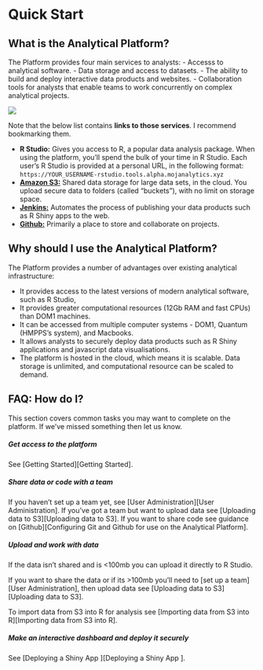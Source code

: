 # Quick Start

## What is the Analytical Platform?

The Platform provides four main services to analysts:
- Accesss to analytical software.
- Data storage and access to datasets.
- The ability to build and deploy interactive data products and websites.
- Collaboration tools for analysts that enable teams to work concurrently on complex analytical projects.

![](images/quick_start/platform.png)

Note that the below list contains **links to those services**. I recommend bookmarking them.

- **R Studio:** Gives you access to R, a popular data analysis package. When using the platform, you'll spend the bulk of your time in R Studio.  Each user's R Studio is provided at a personal URL, in the following format:
  `https://YOUR_USERNAME-rstudio.tools.alpha.mojanalytics.xyz`
- [**Amazon S3:**](https://alpha-analytics-moj.eu.auth0.com/samlp/NpfImg4P3ynU6HFx7ivYmqUZWQHfwi3Y) Shared data storage for large data sets, in the cloud.  You upload secure data to folders (called "buckets"), with no limit on storage space.
- [**Jenkins:**](https://jenkins.services.alpha.mojanalytics.xyz/) Automates the process of publishing your data products such as R Shiny apps to the web.
- [**Github:**](https://github.com/moj-analytical-services) Primarily a place to store and collaborate on projects.

## Why should I use the Analytical Platform?

The Platform provides a number of advantages over existing analytical infrastructure:

- It provides access to the latest versions of modern analytical software, such as R Studio,
- It provides greater computational resources (12Gb RAM and fast CPUs) than DOM1 machines.
- It can be accessed from multiple computer systems - DOM1, Quantum (HMPPS's system), and Macbooks. 
- It allows analysts to securely deploy data products such as R Shiny applications and javascript data visualisations.
- The platform is hosted in the cloud, which means it is scalable.  Data storage is unlimited, and computational resource can be scaled to demand.

##  FAQ: How do I?

This section covers common tasks you may want to complete on the platform. If we've missed something then let us know.

##### Get access to the platform{-}

See [Getting Started][Getting Started].

##### Share data or code with a team{-}
If you haven't set up a team yet, see [User Administration][User Administration].
If you've got a team but want to upload data see [Uploading data to S3][Uploading data to S3].
If you want to share code see guidance on [Github][Configuring Git and Github for use on the Analytical Platform].


##### Upload and work with data{-}

If the data isn't shared and is <100mb you can upload it directly to R Studio.

If you want to share the data or if its >100mb you'll need to [set up a team][User Administration], then upload data see [Uploading data to S3][Uploading data to S3].

To import data from S3 into R for analysis see [Importing data from S3 into R][Importing data from S3 into R].

##### Make an interactive dashboard and deploy it securely{-}

See [Deploying a Shiny App ][Deploying a Shiny App ].

